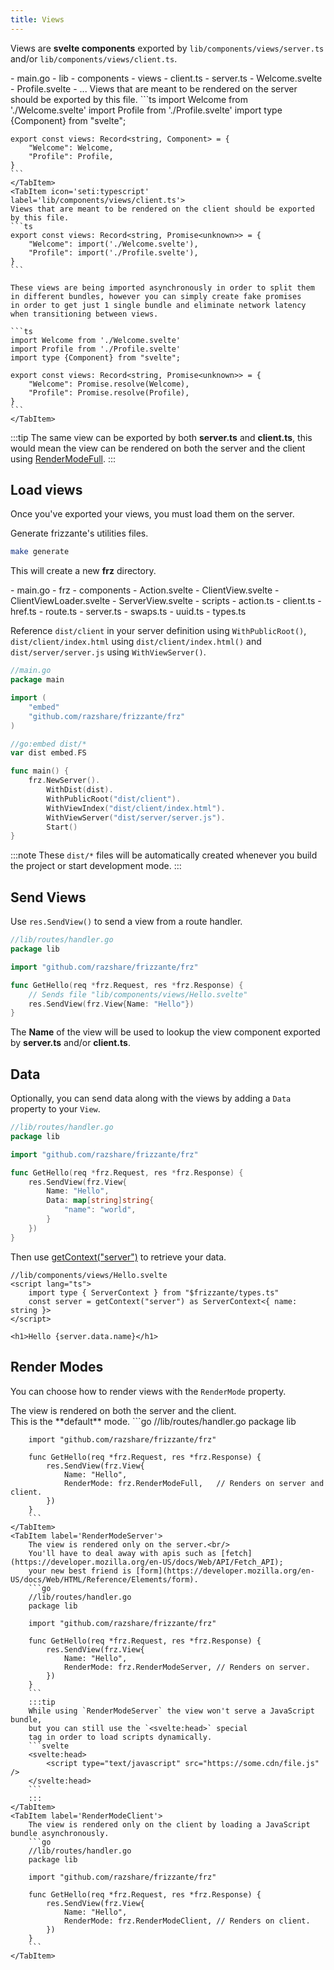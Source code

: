 ```yaml
---
title: Views
---
```



Views are **svelte components** exported by 
`lib/components/views/server.ts` and/or `lib/components/views/client.ts`.

<FileTree>
    - main.go
    - lib
        - components
            - views
                - client.ts
                - server.ts
                - Welcome.svelte
                - Profile.svelte
                - ...
</FileTree>

<Tabs>
    <TabItem icon='seti:typescript' label='lib/components/views/server.ts'>
    Views that are meant to be rendered on the server should be exported by this file.
    ```ts
    import Welcome from './Welcome.svelte'
    import Profile from './Profile.svelte'
    import type {Component} from "svelte";

    export const views: Record<string, Component> = {
        "Welcome": Welcome,
        "Profile": Profile,
    }
    ```
    </TabItem>
    <TabItem icon='seti:typescript' label='lib/components/views/client.ts'>
    Views that are meant to be rendered on the client should be exported by this file.
    ```ts
    export const views: Record<string, Promise<unknown>> = {
        "Welcome": import('./Welcome.svelte'),
        "Profile": import('./Profile.svelte'),
    }
    ```
    
    These views are being imported asynchronously in order to split them 
    in different bundles, however you can simply create fake promises
    in order to get just 1 single bundle and eliminate network latency
    when transitioning between views.
    
    ```ts
    import Welcome from './Welcome.svelte'
    import Profile from './Profile.svelte'
    import type {Component} from "svelte";

    export const views: Record<string, Promise<unknown>> = {
        "Welcome": Promise.resolve(Welcome),
        "Profile": Promise.resolve(Profile),
    }
    ```
    </TabItem>
</Tabs>

:::tip
The same view can be exported by both **server.ts** and **client.ts**,
this would mean the view can be rendered on both the server and the client using [RenderModeFull](#render-modes).
:::

## Load views

Once you've exported your views, you must load them on the server.

Generate frizzante's utilities files.

```sh
make generate
```

This will create a new **frz** directory.

<FileTree>
    - main.go
    - frz
        - components
            - Action.svelte
            - ClientView.svelte
            - ClientViewLoader.svelte
            - ServerView.svelte
        - scripts
            - action.ts
            - client.ts
            - href.ts
            - route.ts
            - server.ts
            - swaps.ts
            - uuid.ts
        - types.ts
</FileTree>

Reference `dist/client` in your server definition using `WithPublicRoot()`,
`dist/client/index.html` using `dist/client/index.html()` and
`dist/server/server.js` using `WithViewServer()`.

```go
//main.go
package main

import (
	"embed"
	"github.com/razshare/frizzante/frz"
)

//go:embed dist/*
var dist embed.FS

func main() {
    frz.NewServer().
        WithDist(dist).
        WithPublicRoot("dist/client").
        WithViewIndex("dist/client/index.html").
        WithViewServer("dist/server/server.js").
        Start()
}
```

:::note
These `dist/*` files will be automatically created whenever you build the project or start development mode.
:::

## Send Views

Use `res.SendView()` to send a view from a route handler.

```go
//lib/routes/handler.go
package lib

import "github.com/razshare/frizzante/frz"

func GetHello(req *frz.Request, res *frz.Response) {
    // Sends file "lib/components/views/Hello.svelte"
    res.SendView(frz.View{Name: "Hello"}) 
}
```

The **Name** of the view will be used to lookup the view component exported by **server.ts** and/or **client.ts**.

## Data

Optionally, you can send data along with the views by adding a `Data` property to your `View`.

```go
//lib/routes/handler.go
package lib

import "github.com/razshare/frizzante/frz"

func GetHello(req *frz.Request, res *frz.Response) {
    res.SendView(frz.View{ 
		Name: "Hello",
		Data: map[string]string{
			"name": "world",
		}
	}) 
}
```

Then use [getContext("server")](https://svelte.dev/docs/svelte/context) to retrieve your data.

```svelte
//lib/components/views/Hello.svelte
<script lang="ts">
    import type { ServerContext } from "$frizzante/types.ts"
    const server = getContext("server") as ServerContext<{ name: string }>
</script>

<h1>Hello {server.data.name}</h1>
```

## Render Modes

You can choose how to render views with the `RenderMode` property.

<Tabs>
    <TabItem label='RenderModeFull'>
        The view is rendered on both the server and the client.<br/>
        This is the **default** mode.
        ```go
        //lib/routes/handler.go
        package lib

        import "github.com/razshare/frizzante/frz"

        func GetHello(req *frz.Request, res *frz.Response) {
            res.SendView(frz.View{
                Name: "Hello",
                RenderMode: frz.RenderModeFull,   // Renders on server and client.
            })
        }
        ```
    </TabItem>
    <TabItem label='RenderModeServer'>
        The view is rendered only on the server.<br/>
        You'll have to deal away with apis such as [fetch](https://developer.mozilla.org/en-US/docs/Web/API/Fetch_API); 
        your new best friend is [form](https://developer.mozilla.org/en-US/docs/Web/HTML/Reference/Elements/form).
        ```go
        //lib/routes/handler.go
        package lib

        import "github.com/razshare/frizzante/frz"

        func GetHello(req *frz.Request, res *frz.Response) {
            res.SendView(frz.View{
                Name: "Hello",
                RenderMode: frz.RenderModeServer, // Renders on server.
            })
        }
        ```
        :::tip
        While using `RenderModeServer` the view won't serve a JavaScript bundle,
        but you can still use the `<svelte:head>` special
        tag in order to load scripts dynamically.
        ```svelte
        <svelte:head>
            <script type="text/javascript" src="https://some.cdn/file.js" />
        </svelte:head>
        ```
        :::
    </TabItem>
    <TabItem label='RenderModeClient'>
        The view is rendered only on the client by loading a JavaScript bundle asynchronously.
        ```go
        //lib/routes/handler.go
        package lib

        import "github.com/razshare/frizzante/frz"

        func GetHello(req *frz.Request, res *frz.Response) {
            res.SendView(frz.View{
                Name: "Hello",
                RenderMode: frz.RenderModeClient, // Renders on client.
            })
        }
        ```
    </TabItem>
</Tabs>
